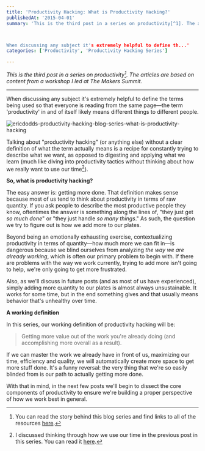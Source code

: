 ```yaml
---
title: 'Productivity Hacking: What is Productivity Hacking?'
publishedAt: '2015-04-01'
summary: 'This is the third post in a series on productivity[^1]. The articles are based on content from a workshop I led at The Makers Summit.



When discussing any subject it's extremely helpful to define th...'
categories: ['Productivity', 'Productivity Hacking Series']

---
```


*This is the third post in a series on productivity[^1]. The articles are based on content from a workshop I led at The Makers Summit.*

* * *

When discussing any subject it's extremely helpful to define the terms being used so that everyone is reading from the same page—the term 'productivity' in and of itself likely means different things to different people.

<Image src="/images/blog/productivity-hacking-what-is-productivity-hacking/fb66b-ericdodds-productivity-hacking-blog-series-what-is-productivity-hacking.jpg" alt="ericdodds-productivity-hacking-blog-series-what-is-productivity-hacking" width={800} height={600} />

Talking about "productivity hacking" (or anything else) without a clear definition of what the term actually means is a recipe for constantly trying to describe what we want, as opposed to digesting and applying what we learn (much like diving into productivity tactics without thinking about how we really want to use our time[^2]).

**So, what is productivity hacking?**

The easy answer is: getting more done. That definition makes sense because most of us tend to think about productivity in terms of raw quantity. If you ask people to describe the most productive people they know, oftentimes the answer is something along the lines of, "they just get *so much done*" or "they just handle *so many things*." As such, the question we try to figure out is how we add more to our plates. 

 Beyond being an emotionally exhausting exercise, contextualizing productivity in terms of quantity—how much more we can fit in—is dangerous because we blind ourselves from analyzing *the way we are already working*, which is often our primary problem to begin with. If there are problems with the way we work currently, trying to add more isn't going to help, we're only going to get more frustrated.

Also, as we'll discuss in future posts (and as most of us have experienced), simply adding more quantity to our plates is almost always unsustainable. It works for some time, but in the end something gives and that usually means behavior that's unhealthy over time.

**A working definition**

In this series, our working definition of productivity hacking will be:

> Getting more value out of the work you're already doing (and accomplishing more overall as a result).

If we can master the work we already have in front of us, maximizing our time, efficiency and quality, we will automatically create more space to get more stuff done. It's a funny reversal: the very thing that we're so easily blinded from is our path to actually getting more done.

With that in mind, in the next few posts we'll begin to dissect the core components of productivity to ensure we're building a proper perspective of how we work best in general.

[^1]: You can read the story behind this blog series and find links to all of the resources [here](/blog/productivity-hacking-introduction).

[^2]: I discussed thinking through how we use our time in the previous post in this series. You can read it [here](/blog/productivity-hacking-what-would-you-do-with-more-time).
